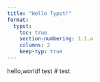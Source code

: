 ```yaml
---
title: "Hello Typst!"
format:
  typst:
    toc: true
    section-numbering: 1.1.a
    columns: 2
    keep-typ: true
---
```

hello,world!
test
# test
